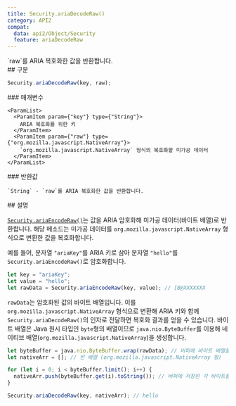 ```yaml
---
title: Security.ariaDecodeRaw()
category: API2
compat:
  data: api2/Object/Security
  feature: ariaDecodeRaw
---
```


<Section>
  `raw`를 ARIA 복호화한 값을 반환합니다.
</Section>
<Section>
  ## 구문

  ~~~js
  Security.ariaDecodeRaw(key, raw);
  ~~~

  <Section>
    ### 매개변수

    <ParamList>
      <ParamItem param={"key"} type={"String"}>
        ARIA 복호화를 위한 키
      </ParamItem>
      <ParamItem param={"raw"} type={"org.mozilla.javascript.NativeArray"}>
        `org.mozilla.javascript.NativeArray` 형식의 복호화할 미가공 데이터
      </ParamItem>
    </ParamList>
  </Section>
  <Section>
    ### 반환값

    `String` - `raw`를 ARIA 복호화한 값을 반환합니다.
  </Section>
</Section>
<Section>
  ## 설명

  [`Security.ariaEncodeRaw()`](/api2/Object/Security/ariaEncodeRaw)는 값을 ARIA 암호화해 미가공 데이터(바이트 배열)로 반환합니다. 해당 메소드는 미가공 데이터를
  `org.mozilla.javascript.NativeArray` 형식으로 변환한 값을 복호화합니다.

  예를 들어, 문자열 `"ariaKey"`를 ARIA 키로 삼아 문자열 `"hello"`를 `Security.ariaEncodeRaw()`로 암호화합니다.

  ~~~js
  let key = "ariaKey";
  let value = "hello";
  let rawData = Security.ariaEncodeRaw(key, value); // [B@XXXXXXX
  ~~~

  `rawData`는 암호화된 값의 바이트 배열입니다. 이를 `org.mozilla.javascript.NativeArray` 형식으로 변환해 ARIA 키와 함께 `Security.ariaDecodeRaw()`의
  인자로 전달하면 복호화 결과를 얻을 수 있습니다.
  바이트 배열은 Java 원시 타입인 `byte`형의 배열이므로 `java.nio.ByteBuffer`를 이용해 네이티브 배열(`org.mozilla.javascript.NativeArray`)을 생성합니다.

  ~~~js
  let byteBuffer = java.nio.ByteBuffer.wrap(rawData); // 버퍼에 바이트 배열을 넣음
  let nativeArr = []; // 빈 배열 (org.mozilla.javascript.NativeArray 형)

  for (let i = 0; i < byteBuffer.limit(); i++) {
    nativeArr.push(byteBuffer.get(i).toString()); // 버퍼에 저장된 각 바이트들을 빈 배열에 저장
  }

  Security.ariaDecodeRaw(key, nativeArr); // hello
  ~~~
</Section>
